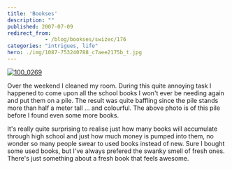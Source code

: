 ```yaml
---
title: 'Bookses'
description: ""
published: 2007-07-09
redirect_from: 
            - /blog/bookses/swizec/176
categories: "intrigues, life"
hero: ./img/1087-753240788_c7aee2175b_t.jpg
---
```

[](http://www.flickr.com/photos/swiz/753240788/ "Photo Sharing")

[![100_0269](./img/1087-753240788_c7aee2175b_t.jpg)](http://www.flickr.com/photos/swiz/753240788/ "Photo Sharing")

[](http://www.flickr.com/photos/swiz/753240788/ "Photo Sharing")

Over the weekend I cleaned my room. During this quite annoying task I happened to come upon all the school books I won&#x27;t ever be needing again and put them on a pile. The result was quite baffling since the pile stands more than half a meter tall ... and colourful. The above photo is of this pile before I found even some more books.

It&#x27;s really quite surprising to realise just how many books will accumulate through high school and just how much money is pumped into them, no wonder so many people swear to used books instead of new. Sure I bought some used books, but I&#x27;ve always prefered the swanky smell of fresh ones. There&#x27;s just something about a fresh book that feels awesome.
